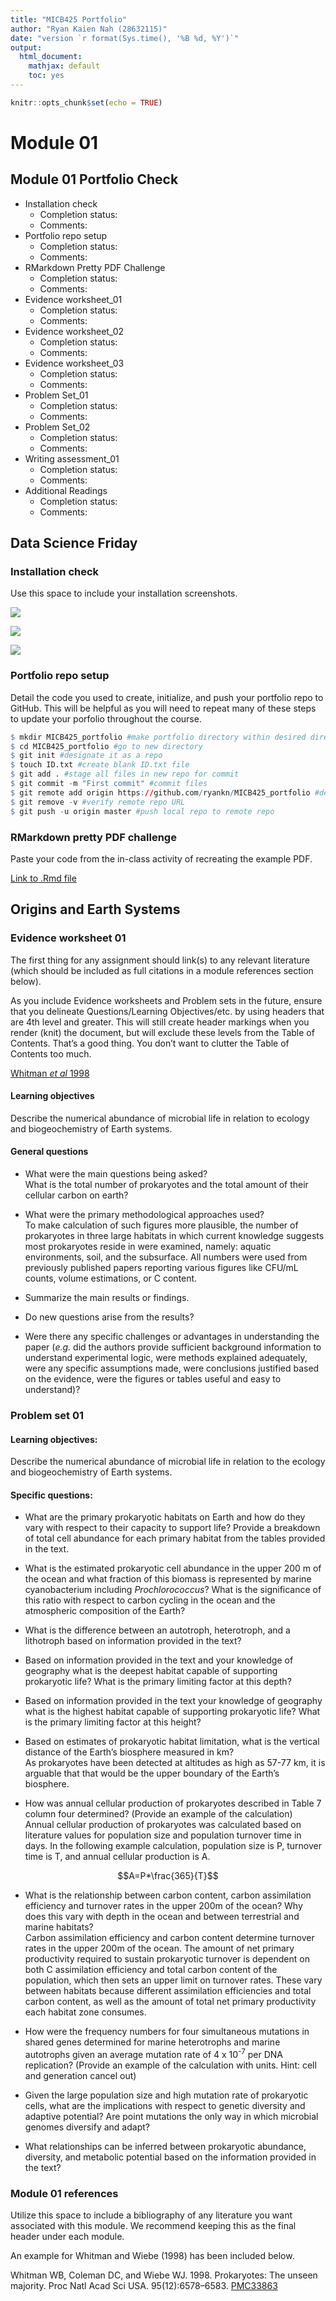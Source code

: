 ```yaml
---
title: "MICB425 Portfolio"
author: "Ryan Kaien Nah (28632115)"
date: "version `r format(Sys.time(), '%B %d, %Y')`"
output: 
  html_document: 
    mathjax: default
    toc: yes
---
```


```r
knitr::opts_chunk$set(echo = TRUE)
```

# Module 01

## Module 01 Portfolio Check

* Installation check
    + Completion status:
    + Comments:
* Portfolio repo setup
    + Completion status: 
    + Comments:
* RMarkdown Pretty PDF Challenge
    + Completion status:
    + Comments:
* Evidence worksheet_01
    + Completion status:
    + Comments:
* Evidence worksheet_02
    + Completion status:
    + Comments:
* Evidence worksheet_03
    + Completion status:
    + Comments:
* Problem Set_01
    + Completion status:
    + Comments:
* Problem Set_02
    + Completion status:
    + Comments:
* Writing assessment_01
    + Completion status:
    + Comments:
* Additional Readings
    + Completion status:
    + Comments:  

## Data Science Friday 

### Installation check
Use this space to include your installation screenshots.

![](DS_Friday/Assignment1/Assignment1_Figure1.JPG)

![](DS_Friday/Assignment1/Assignment1_Figure2.JPG)

![](DS_Friday/Assignment1/Assignment1_Figure3.JPG)

### Portfolio repo setup
Detail the code you used to create, initialize, and push your portfolio repo to GitHub. This will be helpful as you will need to repeat many of these steps to update your porfolio throughout the course.

```r
$ mkdir MICB425_portfolio #make portfolio directory within desired directory
$ cd MICB425_portfolio #go to new directory
$ git init #designate it as a repo
$ touch ID.txt #create blank ID.txt file
$ git add . #stage all files in new repo for commit
$ git commit -m "First commit" #commit files
$ git remote add origin https://github.com/ryankn/MICB425_portfolio #designate remote repo URL
$ git remove -v #verify remote repo URL
$ git push -u origin master #push local repo to remote repo
```

### RMarkdown pretty PDF challenge
Paste your code from the in-class activity of recreating the example PDF.

[Link to .Rmd file](DS_Friday/Assignment3/DS_Assignment3.Rmd)

## Origins and Earth Systems
### Evidence worksheet 01 
The first thing for any assignment should link(s) to any relevant literature (which should be included as full citations in a module references section below).

As you include Evidence worksheets and Problem sets in the future, ensure that you delineate Questions/Learning Objectives/etc. by using headers that are 4th level and greater. This will still create header markings when you render (knit) the document, but will exclude these levels from the Table of Contents. That's a good thing. You don't want to clutter the Table of Contents too much.

[Whitman *et al* 1998](https://www.ncbi.nlm.nih.gov/pmc/articles/PMC33863/)

#### Learning objectives
Describe the numerical abundance of microbial life in relation to ecology and biogeochemistry of Earth systems. 

#### General questions
* What were the main questions being asked?  
What is the total number of prokaryotes and the total amount of their cellular carbon on earth?

* What were the primary methodological approaches used?  
To make calculation of such figures more plausible, the number of prokaryotes in three large habitats in which current knowledge suggests most prokaryotes reside in were examined, namely: aquatic environments, soil, and the subsurface. All numbers were used from previously published papers reporting various figures like CFU/mL counts, volume estimations, or C content. 

* Summarize the main results or findings.  

* Do new questions arise from the results?  

* Were there any specific challenges or advantages in understanding the paper (*e.g.* did the authors provide sufficient background information to understand experimental logic, were methods explained adequately, were any specific assumptions made, were conclusions justified based on the evidence, were the figures or tables useful and easy to understand)?  



### Problem set 01
#### Learning objectives: 
Describe the numerical abundance of microbial life in relation to the ecology and biogeochemistry of Earth systems.

#### Specific questions:
* What are the primary prokaryotic habitats on Earth and how do they vary with respect to their capacity to support life? Provide a breakdown of total cell abundance for each primary habitat from the tables provided in the text.  



* What is the estimated prokaryotic cell abundance in the upper 200 m of the ocean and what fraction of this biomass is represented by marine cyanobacterium including *Prochlorococcus*? What is the significance of this ratio with respect to carbon cycling in the ocean and the atmospheric composition of the Earth?  



* What is the difference between an autotroph, heterotroph, and a lithotroph based on information provided in the text?  



* Based on information provided in the text and your knowledge of geography what is the deepest habitat capable of supporting prokaryotic life? What is the primary limiting factor at this depth?  



* Based on information provided in the text your knowledge of geography what is the highest habitat capable of supporting prokaryotic life? What is the primary limiting factor at this height?  



* Based on estimates of prokaryotic habitat limitation, what is the vertical distance of the Earth's biosphere measured in km?  
As prokaryotes have been detected at altitudes as high as 57-77 km, it is arguable that that would be the upper boundary of the Earth's biosphere. 

* How was annual cellular production of prokaryotes described in Table 7 column four determined? (Provide an example of the calculation)  
Annual cellular production of prokaryotes was calculated based on literature values for population size and population turnover time in days. In the following example calculation, population size is P, turnover time is T, and annual cellular production is A.  

$$A=P*\frac{365}{T}$$

* What is the relationship between carbon content, carbon assimilation efficiency and turnover rates in the upper 200m of the ocean? Why does this vary with depth in the ocean and between terrestrial and marine habitats?  
Carbon assimilation efficiency and carbon content determine turnover rates in the upper 200m of the ocean. The amount of net primary productivity required to sustain prokaryotic turnover is dependent on both C assimilation efficiency and total carbon content of the population, which then sets an upper limit on turnover rates. These vary between habitats because different assimilation efficiencies and total carbon content, as well as the amount of total net primary productivity each habitat zone consumes. 

* How were the frequency numbers for four simultaneous mutations in shared genes determined for marine heterotrophs and marine autotrophs given an average mutation rate of 4 x 10^-7^ per DNA replication? (Provide an example of the calculation with units. Hint: cell and generation cancel out)  



* Given the large population size and high mutation rate of prokaryotic cells, what are the implications with respect to genetic diversity and adaptive potential? Are point mutations the only way in which microbial genomes diversify and adapt?  



* What relationships can be inferred between prokaryotic abundance, diversity, and metabolic potential based on the information provided in the text? 



### Module 01 references
Utilize this space to include a bibliography of any literature you want associated with this module. We recommend keeping this as the final header under each module.

An example for Whitman and Wiebe (1998) has been included below.

Whitman WB, Coleman DC, and Wiebe WJ. 1998. Prokaryotes: The unseen majority. Proc Natl Acad Sci USA. 95(12):6578–6583.  [PMC33863](https://www.ncbi.nlm.nih.gov/pmc/articles/PMC33863/)